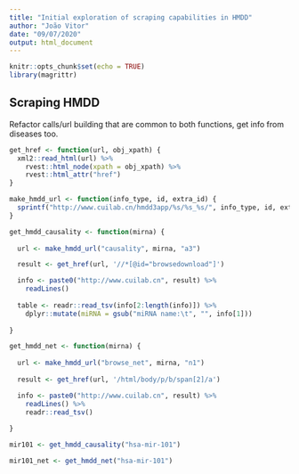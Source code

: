 ```yaml
---
title: "Initial exploration of scraping capabilities in HMDD"
author: "João Vitor"
date: "09/07/2020"
output: html_document
---
```


```r
knitr::opts_chunk$set(echo = TRUE)
library(magrittr)
```

## Scraping HMDD

Refactor calls/url building that are common to both functions, get info from diseases too.

```r
get_href <- function(url, obj_xpath) {
  xml2::read_html(url) %>% 
    rvest::html_node(xpath = obj_xpath) %>% 
    rvest::html_attr("href")
}

make_hmdd_url <- function(info_type, id, extra_id) {
  sprintf("http://www.cuilab.cn/hmdd3app/%s/%s_%s/", info_type, id, extra_id)
}
```

```r
get_hmdd_causality <- function(mirna) {
  
  url <- make_hmdd_url("causality", mirna, "a3")

  result <- get_href(url, '//*[@id="browsedownload"]')

  info <- paste0("http://www.cuilab.cn", result) %>% 
    readLines()
  
  table <- readr::read_tsv(info[2:length(info)]) %>% 
    dplyr::mutate(miRNA = gsub("miRNA name:\t", "", info[1]))
  
}
```

```r
get_hmdd_net <- function(mirna) {
  
  url <- make_hmdd_url("browse_net", mirna, "n1")
  
  result <- get_href(url, '/html/body/p/b/span[2]/a')

  info <- paste0("http://www.cuilab.cn", result) %>% 
    readLines() %>% 
    readr::read_tsv()
  
}
```


```r
mir101 <- get_hmdd_causality("hsa-mir-101")

mir101_net <- get_hmdd_net("hsa-mir-101")
```

